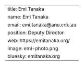 ---
title: Emi Tanaka
name: Emi Tanaka
email: emi.tanaka@anu.edu.au
position: Deputy Director
web: https://emitanaka.org/
image: emi-photo.png
bluesky: emitanaka.org
---